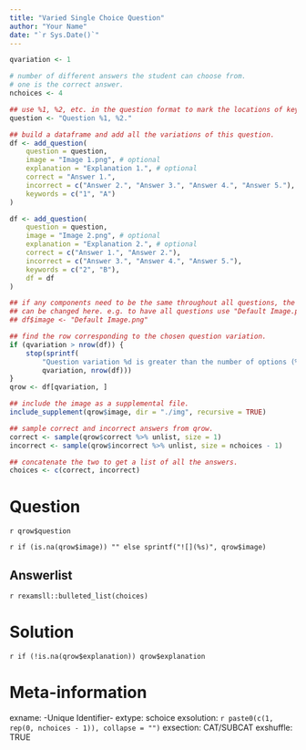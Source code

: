 ```yaml
---
title: "Varied Single Choice Question"
author: "Your Name"
date: "`r Sys.Date()`"
---
```



```r
qvariation <- 1
```

```r
# number of different answers the student can choose from.
# one is the correct answer.
nchoices <- 4

## use %1, %2, etc. in the question format to mark the locations of keywords
question <- "Question %1, %2."

## build a dataframe and add all the variations of this question.
df <- add_question(
    question = question,
    image = "Image 1.png", # optional
    explanation = "Explanation 1.", # optional
    correct = "Answer 1.",
    incorrect = c("Answer 2.", "Answer 3.", "Answer 4.", "Answer 5."),
    keywords = c("1", "A")
)

df <- add_question(
    question = question,
    image = "Image 2.png", # optional
    explanation = "Explanation 2.", # optional
    correct = c("Answer 1.", "Answer 2."),
    incorrect = c("Answer 3.", "Answer 4.", "Answer 5."),
    keywords = c("2", "B"),
    df = df
)

## if any components need to be the same throughout all questions, the column
## can be changed here. e.g. to have all questions use "Default Image.png":
## df$image <- "Default Image.png"

## find the row corresponding to the chosen question variation.
if (qvariation > nrow(df)) {
    stop(sprintf(
        "Question variation %d is greater than the number of options (%d).",
        qvariation, nrow(df)))
}
qrow <- df[qvariation, ]

## include the image as a supplemental file.
include_supplement(qrow$image, dir = "./img", recursive = TRUE)

## sample correct and incorrect answers from qrow.
correct <- sample(qrow$correct %>% unlist, size = 1)
incorrect <- sample(qrow$incorrect %>% unlist, size = nchoices - 1)

## concatenate the two to get a list of all the answers.
choices <- c(correct, incorrect)
```


Question
========

`r qrow$question`

`r if (is.na(qrow$image)) "" else sprintf("![](%s)", qrow$image)`

Answerlist
----------

`r rexamsll::bulleted_list(choices)`


Solution
========

`r if (!is.na(qrow$explanation)) qrow$explanation`


Meta-information
================
exname: -Unique Identifier-
extype: schoice
exsolution: `r paste0(c(1, rep(0, nchoices - 1)), collapse = "")`
exsection: CAT/SUBCAT
exshuffle: TRUE
